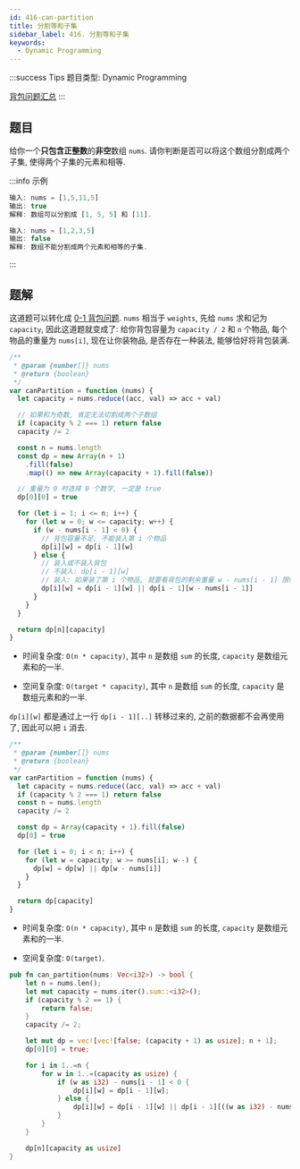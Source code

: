 ```yaml
---
id: 416-can-partition
title: 分割等和子集
sidebar_label: 416. 分割等和子集
keywords:
  - Dynamic Programming
---
```


:::success Tips
题目类型: Dynamic Programming

[背包问题汇总](/algorithm-design/dynamic-programming/knapsack)
:::

## 题目

给你一个**只包含正整数**的**非空**数组 `nums`. 请你判断是否可以将这个数组分割成两个子集, 使得两个子集的元素和相等.

:::info 示例

```ts
输入: nums = [1,5,11,5]
输出: true
解释: 数组可以分割成 [1, 5, 5] 和 [11].
```

```ts
输入: nums = [1,2,3,5]
输出: false
解释: 数组不能分割成两个元素和相等的子集.
```

:::

## 题解

这道题可以转化成 [0-1 背包问题](/algorithm-design/dynamic-programming/knapsack). `nums` 相当于 `weights`, 先给 `nums` 求和记为 `capacity`, 因此这道题就变成了: 给你背包容量为 `capacity / 2` 和 `n` 个物品, 每个物品的重量为 `nums[i]`, 现在让你装物品, 是否存在一种装法, 能够恰好将背包装满.


<Tabs>
  <TabItem value="JavaScript - 二维数组" label="JavaScript - 二维数组">

```ts
/**
 * @param {number[]} nums
 * @return {boolean}
 */
var canPartition = function (nums) {
  let capacity = nums.reduce((acc, val) => acc + val)

  // 如果和为奇数, 肯定无法切割成两个子数组
  if (capacity % 2 === 1) return false
  capacity /= 2

  const n = nums.length
  const dp = new Array(n + 1)
    .fill(false)
    .map(() => new Array(capacity + 1).fill(false))

  // 重量为 0 时选择 0 个数字, 一定是 true
  dp[0][0] = true

  for (let i = 1; i <= n; i++) {
    for (let w = 0; w <= capacity; w++) {
      if (w - nums[i - 1] < 0) {
        // 背包容量不足, 不能装入第 i 个物品
        dp[i][w] = dp[i - 1][w]
      } else {
        // 装入或不装入背包
        // 不装入: dp[i - 1][w]
        // 装入: 如果装了第 i 个物品, 就要看背包的剩余重量 w - nums[i - 1] 限制下是否能够被恰好装满
        dp[i][w] = dp[i - 1][w] || dp[i - 1][w - nums[i - 1]]
      }
    }
  }

  return dp[n][capacity]
}
```

- 时间复杂度: `O(n * capacity)`, 其中 `n` 是数组 `sum` 的长度, `capacity` 是数组元素和的一半.

- 空间复杂度: `O(target * capacity)`, 其中 `n` 是数组 `sum` 的长度, `capacity` 是数组元素和的一半.

</TabItem>
<TabItem value="JavaScript - 一维数组" label="JavaScript - 一维数组" default>

`dp[i][w]` 都是通过上一行 `dp[i - 1][..]` 转移过来的, 之前的数据都不会再使用了, 因此可以把 `i` 消去.

```ts
/**
 * @param {number[]} nums
 * @return {boolean}
 */
var canPartition = function (nums) {
  let capacity = nums.reduce((acc, val) => acc + val)
  if (capacity % 2 === 1) return false
  const n = nums.length
  capacity /= 2

  const dp = Array(capacity + 1).fill(false)
  dp[0] = true

  for (let i = 0; i < n; i++) {
    for (let w = capacity; w >= nums[i]; w--) {
      dp[w] = dp[w] || dp[w - nums[i]]
    }
  }

  return dp[capacity]
}
```

- 时间复杂度: `O(n * capacity)`, 其中 `n` 是数组 `sum` 的长度, `capacity` 是数组元素和的一半.

- 空间复杂度: `O(target)`.

</TabItem>
<TabItem value="Rust" label="Rust">

```rust
pub fn can_partition(nums: Vec<i32>) -> bool {
    let n = nums.len();
    let mut capacity = nums.iter().sum::<i32>();
    if (capacity % 2 == 1) {
        return false;
    }
    capacity /= 2;

    let mut dp = vec![vec![false; (capacity + 1) as usize]; n + 1];
    dp[0][0] = true;

    for i in 1..=n {
        for w in 1..=(capacity as usize) {
            if (w as i32) - nums[i - 1] < 0 {
                dp[i][w] = dp[i - 1][w];
            } else {
                dp[i][w] = dp[i - 1][w] || dp[i - 1][((w as i32) - nums[i - 1]) as usize];
            }
        }
    }

    dp[n][capacity as usize]
}
```

</TabItem>
</Tabs>
